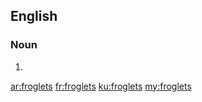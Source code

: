 ==English==

===Noun===
{{head|en|plural}}

# {{plural of|froglet|lang=en}}

[[ar:froglets]]
[[fr:froglets]]
[[ku:froglets]]
[[my:froglets]]